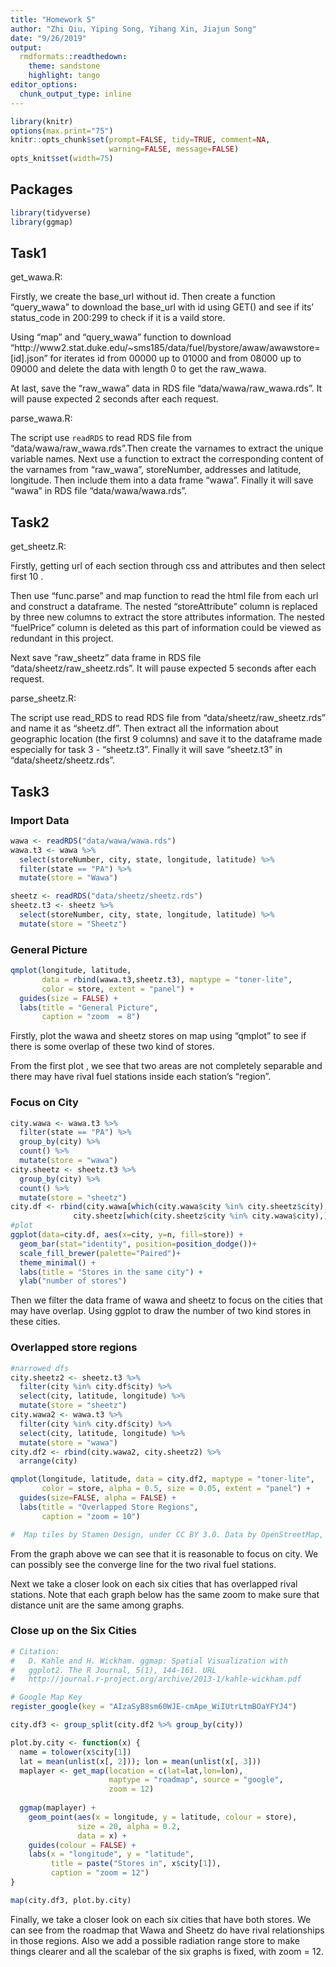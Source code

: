 ```yaml
---
title: "Homework 5"
author: "Zhi Qiu, Yiping Song, Yihang Xin, Jiajun Song"
date: "9/26/2019"
output:
  rmdformats::readthedown:
    theme: sandstone
    highlight: tango
editor_options: 
  chunk_output_type: inline
---
```



```r
library(knitr)
options(max.print="75")
knitr::opts_chunk$set(prompt=FALSE, tidy=TRUE, comment=NA,
                      warning=FALSE, message=FALSE)
opts_knit$set(width=75)
```


## Packages

```r
library(tidyverse)
library(ggmap)
```


## Task1

get_wawa.R:

Firstly, we create the base_url without id. Then create a function "query_wawa" to download  the base_url with id using GET() and see if its' status_code in 200:299 to check if it is a vaild store. 

Using "map" and "query_wawa" function  to download "http://www2.stat.duke.edu/~sms185/data/fuel/bystore/awaw/awawstore=[id].json" for iterates id from 00000 up to 01000 and from 08000 up to 09000 and delete the data with length 0 to get the raw_wawa.


At last, save the "raw_wawa" data in RDS file "data/wawa/raw_wawa.rds". It will pause expected 2 seconds after each request.


parse_wawa.R:

The script use `readRDS` to read RDS file from "data/wawa/raw_wawa.rds".Then create the varnames to extract the unique variable names. Next use a function to extract the corresponding content of the varnames from "raw_wawa", storeNumber, addresses and latitude, longitude. Then include them into a data frame "wawa". Finally it will save  "wawa" in RDS file "data/wawa/wawa.rds".


## Task2


get_sheetz.R:

Firstly, getting url of each section through css and attributes and then select first 10 .

Then use  "func.parse " and map function to read the html file from each url and construct a dataframe. The nested "storeAttribute" column is replaced by three new columns to extract the store attributes information. The nested "fuelPrice" column is deleted as this part of information could be viewed as redundant in this project.

Next save "raw_sheetz" data frame in RDS file "data/sheetz/raw_sheetz.rds". It will pause expected 5 seconds after each request.


parse_sheetz.R:

The script use read_RDS to read RDS file from "data/sheetz/raw_sheetz.rds" and name it as "sheetz.df". Then extract all the information about geographic location (the first 9 columns) and save it to the dataframe made especially for task 3 - "sheetz.t3". Finally it will save "sheetz.t3" in "data/sheetz/sheetz.rds".


## Task3

### Import Data

```r
wawa <- readRDS("data/wawa/wawa.rds")
wawa.t3 <- wawa %>%
  select(storeNumber, city, state, longitude, latitude) %>%
  filter(state == "PA") %>%
  mutate(store = "Wawa")

sheetz <- readRDS("data/sheetz/sheetz.rds")
sheetz.t3 <- sheetz %>%
  select(storeNumber, city, state, longitude, latitude) %>%
  mutate(store = "Sheetz")
```


### General Picture

```r
qmplot(longitude, latitude,
       data = rbind(wawa.t3,sheetz.t3), maptype = "toner-lite",
       color = store, extent = "panel") + 
  guides(size = FALSE) +
  labs(title = "General Picture",
       caption = "zoom  = 8")
```

Firstly, plot the wawa and sheetz stores on map using “qmplot” to see if there is some overlap of these two kind of stores.

From the first plot , we see that two areas are not completely separable and there may have rival fuel stations inside each station's "region".


### Focus on City

```r
city.wawa <- wawa.t3 %>% 
  filter(state == "PA") %>% 
  group_by(city) %>% 
  count() %>% 
  mutate(store = "wawa")
city.sheetz <- sheetz.t3 %>%
  group_by(city) %>% 
  count() %>% 
  mutate(store = "sheetz")
city.df <- rbind(city.wawa[which(city.wawa$city %in% city.sheetz$city),],
              city.sheetz[which(city.sheetz$city %in% city.wawa$city),])
#plot
ggplot(data=city.df, aes(x=city, y=n, fill=store)) +
  geom_bar(stat="identity", position=position_dodge())+
  scale_fill_brewer(palette="Paired")+
  theme_minimal() +
  labs(title = "Stores in the same city") +
  ylab("number of stores")
```

Then we filter the data frame of wawa and sheetz to focus on the cities that may have overlap. Using ggplot to draw the number of two kind stores in these cities.


### Overlapped store regions

```r
#narrowed dfs
city.sheetz2 <- sheetz.t3 %>% 
  filter(city %in% city.df$city) %>% 
  select(city, latitude, longitude) %>% 
  mutate(store = "sheetz")
city.wawa2 <- wawa.t3 %>% 
  filter(city %in% city.df$city) %>% 
  select(city, latitude, longitude) %>% 
  mutate(store = "wawa")
city.df2 <- rbind(city.wawa2, city.sheetz2) %>%
  arrange(city)
```


```r
qmplot(longitude, latitude, data = city.df2, maptype = "toner-lite",
       color = store, alpha = 0.5, size = 0.05, extent = "panel") + 
  guides(size=FALSE, alpha = FALSE) +
  labs(title = "Overlapped Store Regions",
       caption = "zoom = 10")

#  Map tiles by Stamen Design, under CC BY 3.0. Data by OpenStreetMap, under ODbL.
```

From the graph above we can see that it is reasonable to focus on city. We can possibly see the converge line for the two rival fuel stations.

Next we take a closer look on each six cities that has overlapped rival stations. Note that each graph below has the same zoom to make sure that distance unit are the same among graphs.


### Close up on the Six Cities

```r
# Citation:
#   D. Kahle and H. Wickham. ggmap: Spatial Visualization with
#   ggplot2. The R Journal, 5(1), 144-161. URL
#   http://journal.r-project.org/archive/2013-1/kahle-wickham.pdf

# Google Map Key
register_google(key = "AIzaSyB8sm60WJE-cmApe_WiIUtrLtmBOaYFYJ4")

city.df3 <- group_split(city.df2 %>% group_by(city))

plot.by.city <- function(x) {
  name = tolower(x$city[1])
  lat = mean(unlist(x[, 2])); lon = mean(unlist(x[, 3]))
  maplayer <- get_map(location = c(lat=lat,lon=lon),
                      maptype = "roadmap", source = "google",
                      zoom = 12)
  
  ggmap(maplayer) +
    geom_point(aes(x = longitude, y = latitude, colour = store),
               size = 20, alpha = 0.2,
               data = x) +
    guides(colour = FALSE) +
    labs(x = "longitude", y = "latitude",
         title = paste("Stores in", x$city[1]),
         caption = "zoom = 12")
}

map(city.df3, plot.by.city)
```

Finally, we take a closer look on each six cities that have both stores. We can see from the roadmap that Wawa and Sheetz do have rival relationships in those regions. Also we add a possible radiation range store to make things clearer and all the scalebar of the six graphs is fixed, with zoom = 12.

